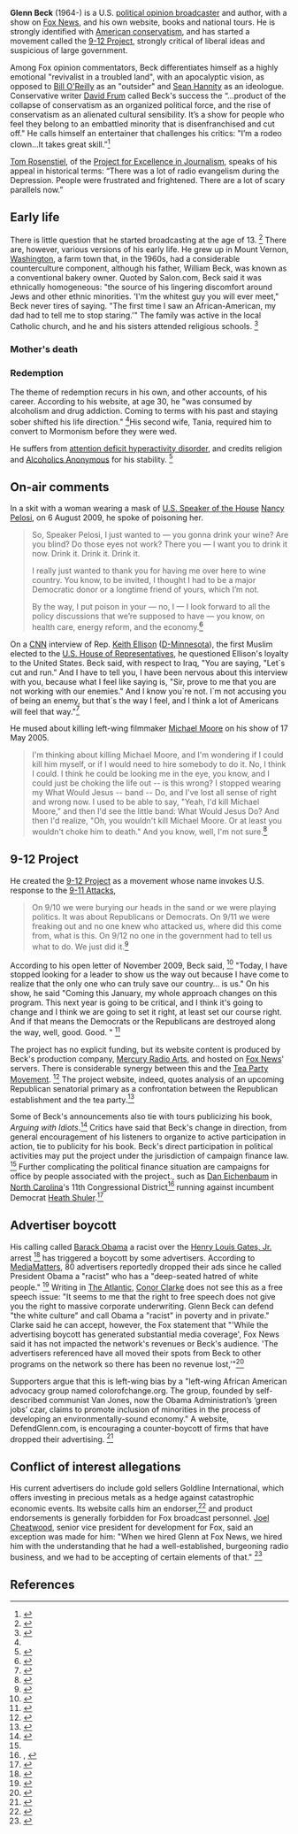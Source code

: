 {{subpages}}
{{TOC|right}}
'''Glenn Beck''' (1964-) is a U.S. [[political opinion broadcasting|political opinion broadcaster]] and author, with a show on [[Fox News]], and his own website, books and national tours. He is strongly identified with [[American conservatism]], and has started a movement called the [[9-12 Project]], strongly critical of liberal ideas and suspicious of large government.

Among Fox opinion commentators, Beck differentiates himself as a highly emotional "revivalist in a troubled land", with an apocalyptic vision, as opposed to [[Bill O'Reilly]] as an "outsider" and [[Sean Hannity]] as an ideologue. Conservative writer [[David Frum]] called  Beck's success the “...product of the collapse of conservatism as an organized political force, and the rise of conservatism as an alienated cultural sensibility. It’s a show for people who feel they belong to an embattled minority that is disenfranchised and cut off." He calls himself an entertainer that challenges his critics: "I’m a rodeo clown...It takes great skill.”<ref name=NYT2009-03-30>{{citation
 | date = 30 March 2009
 | author = Brian Stelter and Bill Carter
 | title = Fox News’s Mad, Apocalyptic, Tearful Rising Star
 | journal = [[New York Times]]
 | url = http://www.nytimes.com/2009/03/30/business/media/30beck.html?pagewanted=print}}</ref>

[[Tom Rosenstiel]], of the [[Project for Excellence in Journalism]], speaks of his appeal in historical terms: “There was a lot of radio evangelism during the Depression. People were frustrated and frightened. There are a lot of scary parallels now.” 
==Early life==
There is little question that he started broadcasting at the age of 13. <ref name=About>{{citation
 | title = About the Glenn Beck Program
 | url = http://www.glennbeck.com/content/program/about/
 | publisher = Glenn Beck Program}}</ref>  There are, however, various versions of his early life. He grew up in Mount Vernon, [[Washington]], a farm town that, in the 1960s, had a considerable counterculture component, although his father, William Beck, was known as a conventional bakery owner. Quoted by Salon.com, Beck said it was ethnically homogeneous: "the source of his lingering discomfort around Jews and other ethnic minorities. 'I'm the whitest guy you will ever meet," Beck never tires of saying. "The first time I saw an African-American, my dad had to tell me to stop staring.'" The family was active in the local Catholic church, and he and his sisters attended religious schools.  <ref name=Salon2009-09-21>{{citation | date = 21 September 2009
 | title = The making of Glenn Beck: His roots, from the alleged suicide of his mom to Top 40 radio to the birth of the morning zoo (Part 1 of 3)
 | url = http://www.salon.com/news/feature/2009/09/21/glenn_beck/index.html
 | author = Alexander Zaitchik | journal = Salon.com}}</ref>
===Mother's death===
===Redemption===
The theme of redemption recurs in his own, and other accounts, of his career. According to his website, at age 30, he "was consumed by alcoholism and drug addiction. Coming to terms with his past and staying sober shifted his life direction." <ref name=About />His second wife, Tania, required him to convert to Mormonism before they were wed.  

He suffers from [[attention deficit hyperactivity disorder]], and credits religion and [[Alcoholics Anonymous]] for his stability. <ref name=NNDB>{{citation
 | url = http://www.nndb.com/people/809/000049662/
 | journal = NNDB
 | title = Glenn Beck}}</ref>
==On-air comments==
In a skit with a woman wearing a mask of [[U.S. Speaker of the House]] [[Nancy Pelosi]],  on 6 August 2009, he spoke of poisoning her. <blockquote> So, Speaker Pelosi, I just wanted to — you gonna drink your wine? Are you blind? Do those eyes not work? There you — I want you to drink it now. Drink it. Drink it. Drink it.

I really just wanted to thank you for having me over here to wine country. You know, to be invited, I thought I had to be a major Democratic donor or a longtime friend of yours, which I’m not.

By the way, I put poison in your — no, I — I look forward to all the policy discussions that we’re supposed to have — you know, on health care, energy reform, and the economy.<ref name=MM>{{citation
 | title = Beck jokes about "put(ting) poison" in Nancy Pelosi's wine
 | journal = [[MediaMatters]]
 | date = 6 August 2009
 | url = http://mediamatters.org/mmtv/200908060037
}}</ref></blockquote>
On a [[CNN]] interview of Rep. [[Keith Ellison]] ([[U.S. Democratic Party|D-]][[Minnesota]]), the first Muslim elected to the [[U.S. House of Representatives]], he questioned Ellison's loyalty to the United States. Beck said, with respect to Iraq, "You are saying, "Let`s cut and run." And I have to tell you, I have been nervous about this interview with you, because what I feel like saying is, "Sir, prove to me that you are not working with our enemies." And I know you`re not. I`m not accusing you of being an enemy, but that`s the way I feel, and I think a lot of Americans will feel that way."<ref>{{citation
 | url = http://transcripts.cnn.com/TRANSCRIPTS/0611/14/gb.01.html
 | title = What Should be Done with Iran? First Muslim Congressman Speaks Out
 | author = Glenn Beck
 | date = 14 November 2006
 | journal = CNN
}}</ref>

He mused about killing left-wing filmmaker [[Michael Moore]] on his show of 17 May 2005.<blockquote>I'm thinking about killing Michael Moore, and I'm wondering if I could kill him myself, or if I would need to hire somebody to do it. No, I think I could. I think he could be looking me in the eye, you know, and I could just be choking the life out -- is this wrong? I stopped wearing my What Would Jesus -- band -- Do, and I've lost all sense of right and wrong now. I used to be able to say, "Yeah, I'd kill Michael Moore," and then I'd see the little band: What Would Jesus Do? And then I'd realize, "Oh, you wouldn't kill Michael Moore. Or at least you wouldn't choke him to death." And you know, well, I'm not sure.<ref name=MM2005-05-18>{{citation
 | title = Radio host Glenn Beck "thinking about killing Michael Moore"
 | date = 18 May 2005
 | journal = [[MediaMatters]]
 | url = http://mediamatters.org/research/200505180008?is_gsa=1&final=1}}</ref></blockquote>
==9-12 Project==
{{main|9-12 Project}}
He created the [[9-12 Project]] as a movement whose name invokes U.S. response to the [[9-11 Attacks]], <blockquote>On 9/10 we were burying our heads in the sand or we were playing politics. It was about Republicans or Democrats. On 9/11 we were freaking out and no one knew who attacked us, where did this come from, what is this. On 9/12 no one in the government had to tell us what to do. We just did it.<ref name=Announce>{{citation
 | title = Glenn Beck: The 9/12 Project 				
 | author = Glenn Beck
 | journal = The Glenn Beck Program
 | date = 17 March 2009 
 | url = http://www.glennbeck.com/content/articles/article/198/22802/
}}</ref></blockquote>
According to his open letter of November 2009, Beck said, <ref name=Letter>{{citation
 | title  = 11/23: Glenn Beck Reveals The Plan in Open Letter
 | author = Glenn Beck
 | url =http://www.the912project.com/category/the-plan/
 | date = 23 November 2009
 | publisher = 9-12 Project}}</ref> "Today, I have stopped looking for a leader to show us the way out because I have come to realize that the only one who can truly save our country… is us." On his show, he said "Coming this January, my whole approach changes on this program. This next year is going to be critical, and I think it's going to change and I think we are going to set it right, at least set our course right. And if that means the Democrats or the Republicans are destroyed along the way, well, good. Good. " <ref name=Politico2009-11-21>{{citation
 | title =  Beck's plan: Rally followers, sell books
 | author = Kenneth P. Vogel
 | date = 21 November 2009 | journal = Politico 
 | url = http://dyn.politico.com/printstory.cfm?uuid=18BB9B93-18FE-70B2-A88A18A5253A4258}}</ref>

The project has no explicit funding, but its website content is produced by Beck's production company, [[Mercury Radio Arts]], and hosted on [[Fox News]]' servers. There is considerable synergy between this and the [[Tea Party Movement]]. <ref name=AP2009-09-12>{{citation
 | journal = Associated Press
 | title = Tea Party Washington D.C. PHOTOS: Conservative Protesters Rally Against Big Government
 | date = 12 September 2009
 | url = http://www.huffingtonpost.com/2009/09/12/taxpayer-march-on-washing_n_284477.html}}</ref> The project website, indeed, quotes analysis of an upcoming Republican senatorial primary as a confrontation between the Republican establishment and the tea party.<ref name=TheHill>{{citation
 | title = Republican's exit could clear the way for Tea Party vs. GOP incumbent Bennett
 | author = Aaron Blake | date = 11 November 2009 | journal = The Hill
 | url = http://thehill.com/homenews/campaign/67429-challengers-exit-could-clear-way-for-tea-party-vs-bennett}}</ref>

Some of Beck's announcements also tie with tours publicizing his book, ''Arguing with Idiots''.<ref name=Politico2009-11-20>{{citation
 | title = Beck to announce 'big plan' for 2010
 | author = Kenneth P. Vogel
 | date = 20 November 2009 | journal = Politico
 | url =http://dyn.politico.com/printstory.cfm?uuid=137C9ABE-18FE-70B2-A88E1BC3F0B684D4}}</ref> Critics have said that Beck's change in direction, from general encouragement of his listeners to organize to active participation in action, tie to publicity for his book. Beck's direct participation in political activities may put the project under the jurisdiction of campaign finance law. <ref name=Politico2009-11-21 />  Further complicating the political finance situation are campaigns for office by people associated with the project., such as [[Dan Eichenbaum]] in [[North Carolina]]'s 11th Congressional District<ref name=PRNW2009-12-09>, {{citation
 | url  = http://www.pr.com/press-release/198123
 | title = Founding Member of 9-12 Project Stands for Election to Congress
 | date = 9 December 2009
 | journal = PR.com}}</ref> running against incumbent Democrat [[Heath Shuler]].<ref name=DrDan>{{citation
 | url = http://drdan4congress.com/about/
 | title = About
 | publisher = Dr. Dan for Congress}}</ref>
==Advertiser boycott==
His calling called [[Barack Obama]] a racist over the [[Henry Louis Gates, Jr.]] arrest <ref name=Politico2009-07-28>{{citation
 | date = 28 July 2009
 | title = Fox's Beck: Obama is 'a racist'
 | author = [[Michael Calderone]] 
 | journal = Politico 
 | url= http://www.politico.com/blogs/michaelcalderone/0709/Foxs_Beck_Obama_is_a_racist.html}}</ref> has triggered a boycott by some advertisers.  According to [[MediaMatters]], 80 advertisers reportedly dropped their ads since he called President Obama a "racist" who has a "deep-seated hatred of white people." <ref name=MM2009-12-15> {{citation
 | title = So who's still advertising on on Beck? 
 | journal = [[MediaMatters]]
 | date = 15 December 2009
 | url = http://mediamatters.org/blog/200912150048}}</ref> Writing in [[The Atlantic]], [[Conor Clarke]] does not see this as a free speech issue: "It seems to me that the right to free speech does not give you the right to massive corporate underwriting. Glenn Beck can defend "the white culture" and call Obama a "racist" in poverty and in private." Clarke said he can accept, however, the Fox statement that "'While the advertising boycott has generated substantial media coverage', Fox News said it has not impacted the network's revenues or Beck's audience. 'The advertisers referenced have all moved their spots from Beck to other programs on the network so there has been no revenue lost,'"<ref name=Atlantic2009-08-25>{{citation
 | date = 25 August 2009 | author = Conor Clarke
 | title = Why Hasn't the Glenn Beck Boycott Hurt Fox News? | journal = [[The Atlantic]]
 | url = http://politics.theatlantic.com/2009/08/why_hasnt_the_glenn_beck_boycott_hurt_fox_news.php}}</ref>

Supporters argue that this is left-wing bias by a "left-wing African American advocacy group named colorofchange.org. The group, founded by self-described communist Van Jones, now the Obama Administration’s ‘green jobs’ czar, claims to promote inclusion of minorities in the process of developing an environmentally-sound economy." A website, DefendGlenn.com, is encouraging a counter-boycott of firms that have dropped their advertising. <ref name=ORE>{{citation
 | date = 17 August 2009
 | title = Glenn Beck supporters fight back against left-wing boycott
 | journal = Orlando Republican Examiner, in Boston Globe
 | url = http://www.examiner.com/x-5325-Orlando-Republican-Examiner~y2009m8d17-Glenn-Beck-supporters-fight-back-against-leftwing-boycott}}</ref>
==Conflict of interest allegations==
His current advertisers do include gold sellers Goldline International, which offers investing in precious metals as a hedge against catastrophic economic events. Its website calls him an endorser,<ref>{{citation
 | url = http://www.goldline.com/d/index.html?id=544&utm_source=glennbeck.com&utm_medium=banner&utm_campaign=beckbanner
 | publisher = Goldline International
 | title = Goldline is Glenn Beck's Choice for Gold}}</ref> and product endorsements is generally forbidden for Fox broadcast personnel. [[Joel Cheatwood]], senior vice president for development for Fox, said an exception was made for him:  "When we hired Glenn at Fox News, we hired him with the understanding that he had a well-established, burgeoning radio business, and we had to be accepting of certain elements of that." <ref name=DF2009-12-07>{{citation
 | url = http://www.dailyfinance.com/2009/12/07/thars-gold-in-them-shills-fox-raps-glenn-becks-endorsement-de/
 |title = Thar's gold in them shills! Fox raps Glenn Beck's endorsement deal
 |author = Jeff Bercovici | journal = Daily Finance
 | date = 7 December 2009}}</ref>

==References==
{{reflist|2}}
